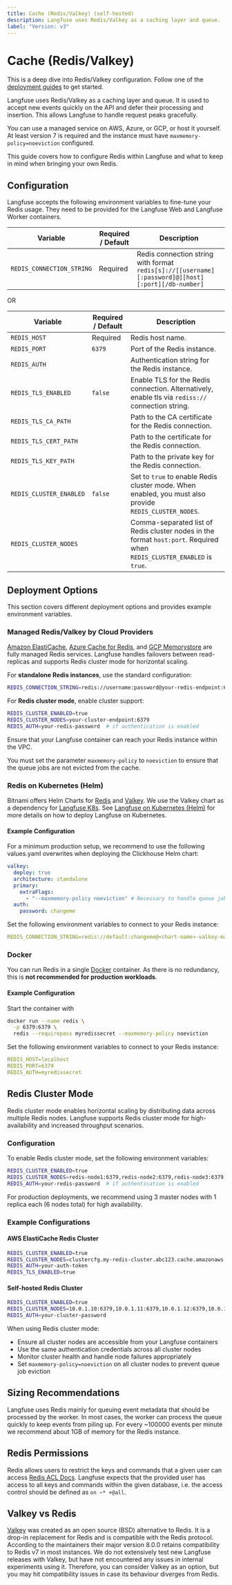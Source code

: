 ```yaml
---
title: Cache (Redis/Valkey) (self-hosted)
description: Langfuse uses Redis/Valkey as a caching layer and queue.
label: "Version: v3"
---
```


# Cache (Redis/Valkey)

<Callout type="info">

This is a deep dive into Redis/Valkey configuration. Follow one of the [deployment guides](/self-hosting#deployment-options) to get started.

</Callout>

Langfuse uses Redis/Valkey as a caching layer and queue.
It is used to accept new events quickly on the API and defer their processing and insertion.
This allows Langfuse to handle request peaks gracefully.

You can use a managed service on AWS, Azure, or GCP, or host it yourself.
At least version 7 is required and the instance must have `maxmemory-policy=noeviction` configured.

This guide covers how to configure Redis within Langfuse and what to keep in mind when bringing your own Redis.

## Configuration

Langfuse accepts the following environment variables to fine-tune your Redis usage.
They need to be provided for the Langfuse Web and Langfuse Worker containers.

| Variable                  | Required / Default | Description                                                                                        |
| ------------------------- | ------------------ | -------------------------------------------------------------------------------------------------- |
| `REDIS_CONNECTION_STRING` | Required           | Redis connection string with format `redis[s]://[[username][:password]@][host][:port][/db-number]` |

OR

| Variable                | Required / Default | Description                                                                                                             |
|-------------------------|--------------------|-------------------------------------------------------------------------------------------------------------------------|
| `REDIS_HOST`            | Required           | Redis host name.                                                                                                        |
| `REDIS_PORT`            | `6379`             | Port of the Redis instance.                                                                                             |
| `REDIS_AUTH`            |                    | Authentication string for the Redis instance.                                                                           |
| `REDIS_TLS_ENABLED`     | `false`            | Enable TLS for the Redis connection. Alternatively, enable tls via `rediss://` connection string.                       |
| `REDIS_TLS_CA_PATH`     |                    | Path to the CA certificate for the Redis connection.                                                                    |
| `REDIS_TLS_CERT_PATH`   |                    | Path to the certificate for the Redis connection.                                                                       |
| `REDIS_TLS_KEY_PATH`    |                    | Path to the private key for the Redis connection.                                                                       |
| `REDIS_CLUSTER_ENABLED` | `false`            | Set to `true` to enable Redis cluster mode. When enabled, you must also provide `REDIS_CLUSTER_NODES`.                  |
| `REDIS_CLUSTER_NODES`   |                    | Comma-separated list of Redis cluster nodes in the format `host:port`. Required when `REDIS_CLUSTER_ENABLED` is `true`. |

## Deployment Options

This section covers different deployment options and provides example environment variables.

### Managed Redis/Valkey by Cloud Providers

[Amazon ElastiCache](https://aws.amazon.com/de/elasticache/redis/), [Azure Cache for Redis](https://azure.microsoft.com/de-de/products/cache/), and [GCP Memorystore](https://cloud.google.com/memorystore/?hl=en) are fully managed Redis services.
Langfuse handles failovers between read-replicas and supports Redis cluster mode for horizontal scaling.

For **standalone Redis instances**, use the standard configuration:
```bash
REDIS_CONNECTION_STRING=redis://username:password@your-redis-endpoint:6379
```

For **Redis cluster mode**, enable cluster support:
```bash
REDIS_CLUSTER_ENABLED=true
REDIS_CLUSTER_NODES=your-cluster-endpoint:6379
REDIS_AUTH=your-redis-password  # if authentication is enabled
```

Ensure that your Langfuse container can reach your Redis instance within the VPC.

<Callout type="warning">

You must set the parameter `maxmemory-policy` to `noeviction` to ensure that the queue jobs are not evicted from the cache.

</Callout>

### Redis on Kubernetes (Helm)

Bitnami offers Helm Charts for [Redis](https://github.com/bitnami/charts/tree/main/bitnami/redis) and [Valkey](https://github.com/bitnami/charts/tree/main/bitnami/valkey).
We use the Valkey chart as a dependency for [Langfuse K8s](https://github.com/bitnami/charts/tree/main/bitnami/clickhouse).
See [Langfuse on Kubernetes (Helm)](/self-hosting/kubernetes-helm) for more details on how to deploy Langfuse on Kubernetes.

#### Example Configuration

For a minimum production setup, we recommend to use the following values.yaml overwrites when deploying the Clickhouse Helm chart:

```yaml
valkey:
  deploy: true
  architecture: standalone
  primary:
    extraFlags:
      - "--maxmemory-policy noeviction" # Necessary to handle queue jobs correctly
  auth:
    password: changeme
```

Set the following environment variables to connect to your Redis instance:

```yaml
REDIS_CONNECTION_STRING=redis://default:changeme@<chart-name>-valkey-master:6379/0
```

### Docker

You can run Redis in a single [Docker](https://hub.docker.com/_/redis/) container.
As there is no redundancy, this is **not recommended for production workloads**.

#### Example Configuration

Start the container with

```bash
docker run --name redis \
  -p 6379:6379 \
  redis --requirepass myredissecret --maxmemory-policy noeviction
```

Set the following environment variables to connect to your Redis instance:

```yaml
REDIS_HOST=localhost
REDIS_PORT=6379
REDIS_AUTH=myredissecret
```

## Redis Cluster Mode

Redis cluster mode enables horizontal scaling by distributing data across multiple Redis nodes.
Langfuse supports Redis cluster mode for high-availability and increased throughput scenarios.

### Configuration

To enable Redis cluster mode, set the following environment variables:

```bash
REDIS_CLUSTER_ENABLED=true
REDIS_CLUSTER_NODES=redis-node1:6379,redis-node2:6379,redis-node3:6379,redis-node4:6379,redis-node5:6379,redis-node6:6379
REDIS_AUTH=your-redis-password  # if authentication is enabled
```

<Callout type="info">

For production deployments, we recommend using 3 master nodes with 1 replica each (6 nodes total) for high availability.

</Callout>

### Example Configurations

#### AWS ElastiCache Redis Cluster

```bash
REDIS_CLUSTER_ENABLED=true
REDIS_CLUSTER_NODES=clustercfg.my-redis-cluster.abc123.cache.amazonaws.com:6379
REDIS_AUTH=your-auth-token
REDIS_TLS_ENABLED=true
```

#### Self-hosted Redis Cluster

```bash
REDIS_CLUSTER_ENABLED=true
REDIS_CLUSTER_NODES=10.0.1.10:6379,10.0.1.11:6379,10.0.1.12:6379,10.0.1.13:6379,10.0.1.14:6379,10.0.1.15:6379
REDIS_AUTH=your-cluster-password
```

<Callout type="warning">

When using Redis cluster mode:
- Ensure all cluster nodes are accessible from your Langfuse containers
- Use the same authentication credentials across all cluster nodes
- Monitor cluster health and handle node failures appropriately
- Set `maxmemory-policy=noeviction` on all cluster nodes to prevent queue job eviction

</Callout>

## Sizing Recommendations

Langfuse uses Redis mainly for queuing event metadata that should be processed by the worker.
In most cases, the worker can process the queue quickly to keep events from piling up.
For every ~100000 events per minute we recommend about 1GB of memory for the Redis instance.

## Redis Permissions

Redis allows users to restrict the keys and commands that a given user can access [Redis ACL Docs](https://redis.io/docs/latest/operate/oss_and_stack/management/security/acl/).
Langfuse expects that the provided user has access to all keys and commands within the given database, i.e. the access control should be defined as `on ~* +@all`.

## Valkey vs Redis

[Valkey](https://github.com/valkey-io/valkey) was created as an open source (BSD) alternative to Redis.
It is a drop-in replacement for Redis and is compatible with the Redis protocol.
According to the maintainers their major version 8.0.0 retains compatibility to Redis v7 in most instances.
We do not extensively test new Langfuse releases with Valkey, but have not encountered any issues in internal experiments using it.
Therefore, you can consider Valkey as an option, but you may hit compatibility issues in case its behaviour diverges from Redis.
